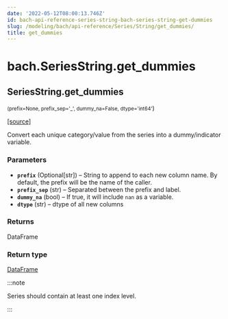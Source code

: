 ```yaml
---
date: '2022-05-12T08:00:13.746Z'
id: bach-api-reference-series-string-bach-series-string-get-dummies
slug: /modeling/bach/api-reference/Series/String/get_dummies/
title: get_dummies
---
```


# bach.SeriesString.get_dummies

<div className="method">

## <span className="additional-name">SeriesString.</span><span className="name">get_dummies</span>

<small className="parameter-list">(<span className="parameter" id="prefix">prefix=None</span>, <span className="parameter" id="prefix_sep">prefix_sep='_'</span>, <span className="parameter" id="dummy_na">dummy_na=False</span>, <span className="parameter" id="dtype">dtype='int64'</span></small>)


&#8203;<span className="view-source">[[source]](https://github.com/objectiv/objectiv-analytics/blob/main/bach/bach/series/series_string.py)</span>

<div className="content">

Convert each unique category/value from the series into a dummy/indicator variable.


### Parameters

* **`prefix`** (Optional[str]) – String to append to each new column name. By default, the prefix will be the name of
the caller.
* **`prefix_sep`** (str) – Separated between the prefix and label.
* **`dummy_na`** (bool) – If true, it will include `nan` as a variable.
* **`dtype`** (str) – dtype of all new columns



### Returns

DataFrame



### Return type

[DataFrame](/modeling/bach/api-reference/DataFrame/bach.DataFrame.mdx)


:::note

Series should contain at least one index level.


:::


</div>


</div>
